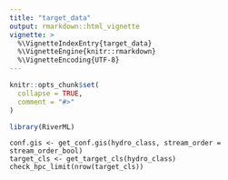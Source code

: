 ```yaml
---
title: "target_data"
output: rmarkdown::html_vignette
vignette: >
  %\VignetteIndexEntry{target_data}
  %\VignetteEngine{knitr::rmarkdown}
  %\VignetteEncoding{UTF-8}
---
```


```r
knitr::opts_chunk$set(
  collapse = TRUE,
  comment = "#>"
)
```

```r
library(RiverML)
```

```
conf.gis <- get_conf.gis(hydro_class, stream_order = stream_order_bool)
target_cls <- get_target_cls(hydro_class)
check_hpc_limit(nrow(target_cls))
```